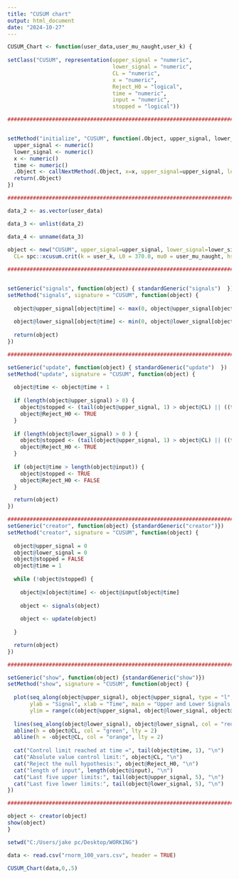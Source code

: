 ---
title: "CUSUM chart"
output: html_document
date: "2024-10-27"
---

```{r}
CUSUM_Chart <- function(user_data,user_mu_naught,user_k) {
  
setClass("CUSUM", representation(upper_signal = "numeric",
                                 lower_signal = "numeric",
                                 CL = "numeric",
                                 x = "numeric",
                                 Reject_H0 = "logical",
                                 time = "numeric",
                                 input = "numeric",
                                 stopped = "logical"))

################################################################################


setMethod("initialize", "CUSUM", function(.Object, upper_signal, lower_signal, CL, x, time, stopped, input, Reject_H0) {
  upper_signal <- numeric()
  lower_signal <- numeric()
  x <- numeric()
  time <- numeric()
  .Object <- callNextMethod(.Object, x=x, upper_signal=upper_signal, lower_signal=lower_signal, CL=CL, time=time, input=input)
  return(.Object)
})

################################################################################

data_2 <- as.vector(user_data)

data_3 <- unlist(data_2)

data_4 <- unname(data_3)
  
object <- new("CUSUM", upper_signal=upper_signal, lower_signal=lower_signal, 
  CL= spc::xcusum.crit(k = user_k, L0 = 370.0, mu0 = user_mu_naught, hs = 0, sided = "two",r = 30), time=time, input = data_4 ,Reject_H0 = Reject_H0)

################################################################################


setGeneric("signals", function(object) { standardGeneric("signals")  })
setMethod("signals", signature = "CUSUM", function(object) {
  
  object@upper_signal[object@time] <- max(0, object@upper_signal[object@time - 1] + object@x[object@time] - 0.5)
  
  object@lower_signal[object@time] <- min(0, object@lower_signal[object@time - 1] + object@x[object@time] + 0.5)
  
  return(object)
})

################################################################################

setGeneric("update", function(object) { standardGeneric("update")  })
setMethod("update", signature = "CUSUM", function(object) {
  
  object@time <- object@time + 1
  
  if (length(object@upper_signal) > 0) {
    object@stopped <- (tail(object@upper_signal, 1) > object@CL) || ((tail(object@lower_signal, 1)) < -object@CL)
    object@Reject_H0 <- TRUE
  }
  
  if (length(object@lower_signal) > 0 ) {
    object@stopped <- (tail(object@upper_signal, 1) > object@CL) || ((tail(object@lower_signal, 1)) < -object@CL)
    object@Reject_H0 <- TRUE
  }
  
  if (object@time > length(object@input)) {
    object@stopped <- TRUE
    object@Reject_H0 <- FALSE
  }

  return(object)
})

################################################################################
setGeneric("creator", function(object) {standardGeneric("creator")})
setMethod("creator", signature = "CUSUM", function(object) {
  
  object@upper_signal = 0 
  object@lower_signal = 0
  object@stopped = FALSE
  object@time = 1 
  
  while (!object@stopped) {
    
    object@x[object@time] <- object@input[object@time]
    
    object <- signals(object)
    
    object <- update(object)
   
  }

  return(object)
})

################################################################################

setGeneric("show", function(object) {standardGeneric("show")})
setMethod("show", signature = "CUSUM", function(object) {
  
  plot(seq_along(object@upper_signal), object@upper_signal, type = "l", col = "blue",
       ylab = "Signal", xlab = "Time", main = "Upper and Lower Signals Over Time",
       ylim = range(c(object@upper_signal, object@lower_signal, object@CL, -object@CL)))
  
  lines(seq_along(object@lower_signal), object@lower_signal, col = "red")
  abline(h = object@CL, col = "green", lty = 2)
  abline(h = -object@CL, col = "orange", lty = 2)
  
  cat("Control limit reached at time =", tail(object@time, 1), "\n")
  cat("Absolute value control limit:", object@CL, "\n")
  cat("Reject the null hypothesis:", object@Reject_H0, "\n")
  cat("length of input", length(object@input), "\n")
  cat("Last five upper limits:", tail(object@upper_signal, 5), "\n")
  cat("Last five lower limits:", tail(object@lower_signal, 5), "\n")
})

################################################################################

object <- creator(object)
show(object)
}
```

```{r}

setwd("C:/Users/jake pc/Desktop/WORKING")

data <- read.csv("rnorm_100_vars.csv", header = TRUE)

CUSUM_Chart(data,0,.5)
```






